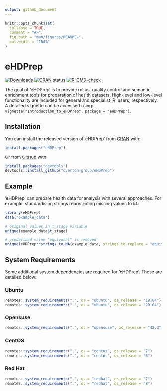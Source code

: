 ```yaml
---
output: github_document
---
```


<!-- README.md is generated from README.Rmd. Please edit that file -->

```r
knitr::opts_chunk$set(
  collapse = TRUE,
  comment = "#>",
  fig.path = "man/figures/README-",
  out.width = "100%"
)
```

# eHDPrep

<!-- badges: start -->
[![Downloads](https://cranlogs.r-pkg.org/badges/grand-total/eHDPrep)](https://cranlogs.r-pkg.org/badges/grand-total/eHDPrep)
[![CRAN status](https://www.r-pkg.org/badges/version/eHDPrep)](https://cran.r-project.org/package=eHDPrep)
[![R-CMD-check](https://github.com/overton-group/eHDPrep/actions/workflows/r.yml/badge.svg)](https://github.com/overton-group/eHDPrep/actions/workflows/r.yml/badge.svg)
<!-- badges: end -->

The goal of 'eHDPrep' is to provide robust quality control and semantic enrichment tools for preparation of health datasets. High-level and low-level functionality are included for general and specialist 'R' users, respectively. A detailed vignette can be accessed using: `vignette("Introduction_to_eHDPrep", package = "eHDPrep")`.

## Installation

You can install the released version of 'eHDPrep' from [CRAN](https://CRAN.R-project.org) with:

``` r
install.packages("eHDPrep")
```

Or from [GitHub](https://github.com) with:

``` r
install.packages("devtools")
devtools::install_github("overton-group/eHDPrep")
```

## Example

'eHDPrep' can prepare health data for analysis with several approaches. For example, standardising strings representing missing values to `NA`:

```r
library(eHDPrep)
data("example_data")

# original values in t_stage variable
unique(example_data$t_stage)

# predefined value "equivocal" is removed
unique(eHDPrep::strings_to_NA(example_data, strings_to_replace = "equivocal")$t_stage)


```

## System Requirements

Some additional system dependencies are required for 'eHDPrep'. These are detailed below:

### Ubuntu

```r
remotes::system_requirements(".", os = "ubuntu", os_release = "18.04")
remotes::system_requirements(".", os = "ubuntu", os_release = "20.04")
```

### Opensuse

```r
remotes::system_requirements(".", os = "opensuse", os_release = "42.3")
```

### CentOS

```r
remotes::system_requirements(".", os = "centos", os_release = "7")
remotes::system_requirements(".", os = "centos", os_release = "8")
```

### Red Hat

```r
remotes::system_requirements(".", os = "redhat", os_release = "7")
remotes::system_requirements(".", os = "redhat", os_release = "8")
```
